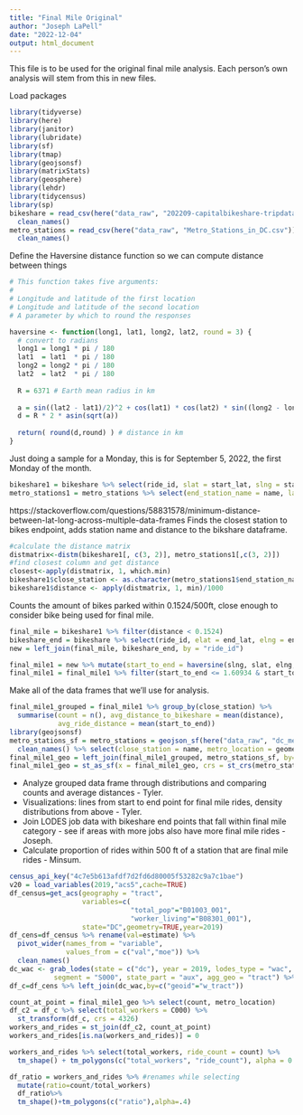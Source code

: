 ```yaml
---
title: "Final Mile Original"
author: "Joseph LaPell"
date: "2022-12-04"
output: html_document
---
```


This file is to be used for the original final mile analysis. Each person's own analysis will stem from this in new files.

Load packages
```r
library(tidyverse)
library(here)
library(janitor)
library(lubridate)
library(sf)
library(tmap)
library(geojsonsf)
library(matrixStats)
library(geosphere)
library(lehdr)
library(tidycensus)
library(sp)
bikeshare = read_csv(here("data_raw", "202209-capitalbikeshare-tripdata.zip")) %>%
  clean_names()
metro_stations = read_csv(here("data_raw", "Metro_Stations_in_DC.csv")) %>%
  clean_names()
```

Define the Haversine distance function so we can compute distance between things
```r
# This function takes five arguments:
# 
# Longitude and latitude of the first location
# Longitude and latitude of the second location
# A parameter by which to round the responses

haversine <- function(long1, lat1, long2, lat2, round = 3) {
  # convert to radians
  long1 = long1 * pi / 180
  lat1  = lat1  * pi / 180
  long2 = long2 * pi / 180
  lat2  = lat2  * pi / 180
  
  R = 6371 # Earth mean radius in km
  
  a = sin((lat2 - lat1)/2)^2 + cos(lat1) * cos(lat2) * sin((long2 - long1)/2)^2
  d = R * 2 * asin(sqrt(a))
  
  return( round(d,round) ) # distance in km
}
```

Just doing a sample for a Monday, this is for September 5, 2022, the first Monday of the month.
```r
bikeshare1 = bikeshare %>% select(ride_id, slat = start_lat, slng = start_lng) %>% na.omit() 
metro_stations1 = metro_stations %>% select(end_station_name = name, lat = y, lng = x) %>% na.omit()
```

https://stackoverflow.com/questions/58831578/minimum-distance-between-lat-long-across-multiple-data-frames
Finds the closest station to bikes endpoint, adds station name and distance to the bikshare dataframe.

```r
#calculate the distance matrix
distmatrix<-distm(bikeshare1[, c(3, 2)], metro_stations1[,c(3, 2)])
#find closest column and get distance
closest<-apply(distmatrix, 1, which.min)
bikeshare1$close_station <- as.character(metro_stations1$end_station_name[closest])
bikeshare1$distance <- apply(distmatrix, 1, min)/1000
```

Counts the amount of bikes parked within 0.1524/500ft, close enough to consider bike being used for final mile.
```r
final_mile = bikeshare1 %>% filter(distance < 0.1524) 
bikeshare_end = bikeshare %>% select(ride_id, elat = end_lat, elng = end_lng)
new = left_join(final_mile, bikeshare_end, by = "ride_id")
```

```r
final_mile1 = new %>% mutate(start_to_end = haversine(slng, slat, elng, elat))
final_mile1 = final_mile1 %>% filter(start_to_end <= 1.60934 & start_to_end != 0) %>% select(ride_id, close_station, distance, start_to_end)
```

Make all of the data frames that we'll use for analysis.
```r
final_mile1_grouped = final_mile1 %>% group_by(close_station) %>% 
  summarise(count = n(), avg_distance_to_bikeshare = mean(distance), 
            avg_ride_distance = mean(start_to_end))
library(geojsonsf)
metro_stations_sf = metro_stations = geojson_sf(here("data_raw", "dc_metro_stations.geojson")) %>%
  clean_names() %>% select(close_station = name, metro_location = geometry)
final_mile1_geo = left_join(final_mile1_grouped, metro_stations_sf, by="close_station")
final_mile1_geo = st_as_sf(x = final_mile1_geo, crs = st_crs(metro_stations_sf))
```


* Analyze grouped data frame through distributions and comparing counts and average distances - Tyler.
* Visualizations: lines from start to end point for final mile rides, density distributions from above - Tyler.
* Join LODES job data with bikeshare end points that fall within final mile category - see if areas with more jobs also have more final mile rides - Joseph.
* Calculate proportion of rides within 500 ft of a station that are final mile rides - Minsum.

```r
census_api_key("4c7e5b613afdf7d2fd6d80005f53282c9a7c1bae")
v20 = load_variables(2019,"acs5",cache=TRUE)
df_census=get_acs(geography = "tract",
                  variables=c(
                              "total_pop"="B01003_001",
                              "worker_living"="B08301_001"),
                  state="DC",geometry=TRUE,year=2019) 
df_cens=df_census %>% rename(val=estimate) %>%  
  pivot_wider(names_from = "variable",
              values_from = c("val","moe")) %>%
  clean_names()
dc_wac <- grab_lodes(state = c("dc"), year = 2019, lodes_type = "wac", job_type = "JT00", 
           segment = "S000", state_part = "aux", agg_geo = "tract") %>% filter(state=="DC")
df_c=df_cens %>% left_join(dc_wac,by=c("geoid"="w_tract"))
```


```r
count_at_point = final_mile1_geo %>% select(count, metro_location)
df_c2 = df_c %>% select(total_workers = C000) %>%
  st_transform(df_c, crs = 4326)
workers_and_rides = st_join(df_c2, count_at_point)
workers_and_rides[is.na(workers_and_rides)] = 0
```

```r
workers_and_rides %>% select(total_workers, ride_count = count) %>%
  tm_shape() + tm_polygons(c("total_workers", "ride_count"), alpha = 0.4)
```

```r
df_ratio = workers_and_rides %>% #renames while selecting
  mutate(ratio=count/total_workers)
  df_ratio%>%
  tm_shape()+tm_polygons(c("ratio"),alpha=.4)
```

